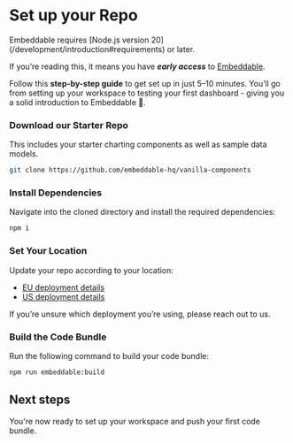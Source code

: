 
# Set up your Repo

<Callout emoji="💡">
    Embeddable requires [Node.js version 20](/development/introduction#requirements) or later.
</Callout>

If you’re reading this, it means you have ***early access*** to [Embeddable](https://embeddable.com).

Follow this **step-by-step guide** to get set up in just 5–10 minutes. You’ll go from setting up your workspace to testing your first dashboard - giving you a solid introduction to Embeddable 🚀.

<Steps>

### Download our Starter Repo

This includes your starter charting components as well as sample data models.

```bash
git clone https://github.com/embeddable-hq/vanilla-components
```
### Install Dependencies

Navigate into the cloned directory and install the required dependencies:

```bash
npm i
```
### Set Your Location

Update your repo according to your location:

- [EU deployment details](/getting-started/deployment-regions/eu)
- [US deployment details](/getting-started/deployment-regions/us)

If you’re unsure which deployment you’re using, please reach out to us. 

### Build the Code Bundle

Run the following command to build your code bundle:

```bash
npm run embeddable:build
```
</Steps>

## Next steps

You're now ready to set up your workspace and push your first code bundle. 

<div style={{ marginTop: "2rem" }}>
    <Cards.Card
        title="Set up your Workspace"
        href="/getting-started/set-up-your-workspace"
        arrow
    />
</div>